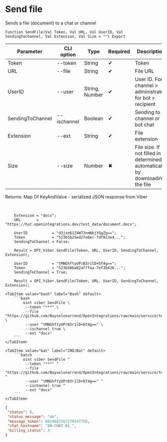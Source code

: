 ﻿---
sidebar_position: 3
description: Send file and other functions to work with Viber in the Open Integration Package, a free open-source integration library for 1C:Enterprise 8, OneScript and CLI
keywords: [1C, 1С, 1С:Enterprise, 1С:Enterprise 8.3, API, Integration, Services, Exchange, OneScript, CLI, Viber]
---


# Send file
 Sends a file (document) to a chat or channel



`Function SendFile(Val Token, Val URL, Val UserID, Val SendingToChannel, Val Extension, Val Size = "") Export`

  | Parameter | CLI option | Type | Required | Description |
  |-|-|-|-|-|
  | Token | --token | String | &#x2714; | Token |
  | URL | --file | String | &#x2714; | File URL |
  | UserID | --user | String, Number | &#x2714; | User ID. For channel > administrator, for bot > recipient |
  | SendingToChannel | --ischannel | Boolean | &#x2714; | Sending to channel or bot chat |
  | Extension | --ext | String | &#x2714; | File extension |
  | Size | --size | Number | &#x2716; | File size. If not filled in > determined automatically by downloading the file |

  
  Returns:  Map Of KeyAndValue - serialized JSON response from Viber

<br/>




```bsl title="1C:Enterprise/OneScript code example"
    Extension = "docx";
    URL       = "https://hut.openintegrations.dev/test_data/document.docx";

    UserID           = "d3jxe61Z4W73nmNkjYGgZg==";
    Token            = "523b5b25ed27e6ec-fdf013e4...";
    SendingToChannel = False;

    Result = OPI_Viber.SendFile(Token, URL, UserID, SendingToChannel, Extension);

    UserID           = "tMNGhftyUPrB3r1lD+bT4g==";
    Token            = "523b58ba82afffaa-7ef3b426...";
    SendingToChannel = True;

    Result = OPI_Viber.SendFile(Token, URL, UserID, SendingToChannel, Extension);
```
 

 <Tabs>
  
    <TabItem value="bash" label="Bash" default>
        ```bash
            oint viber SendFile \
             --token "***" \
             --file "https://github.com/Bayselonarrend/OpenIntegrations/raw/main/service/test_data/document.docx" \
             --user "tMNGhftyUPrB3r1lD+bT4g==" \
             --ischannel true \
             --ext "docx"
        ```
    </TabItem>
  
    <TabItem value="bat" label="CMD/Bat" default>
        ```batch
            oint viber SendFile ^
             --token "***" ^
             --file "https://github.com/Bayselonarrend/OpenIntegrations/raw/main/service/test_data/document.docx" ^
             --user "tMNGhftyUPrB3r1lD+bT4g==" ^
             --ischannel true ^
             --ext "docx"
        ```
    </TabItem>
</Tabs>


```json title="Result"
{
 "status": 0,
 "status_message": "ok",
 "message_token": 6024682567270547758,
 "chat_hostname": "SN-CHAT-01_",
 "billing_status": 3
}
```
